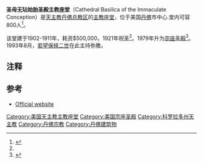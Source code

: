 {{Infobox church
|name                   = 圣母无玷始胎圣殿主教座堂 
|image                  = Denver, Church of the Immaculate Conception.jpg
|latd                   = 39
|latm                   = 44
|lats                   = 25.01
|latNS                  = N
|longd                  = 104
|longm                  = 58
|longs                  = 54.98 
|longEW                 = W
|location               = 美国[[丹佛|丹佛]]东Colfax大道401号
|denomination           = [[罗马天主教|罗马天主教]]
|website                = {{url|http://www.denvercathedral.org/}}
|founded date           = 1860
|consecrated date       = 1921
|style                  = 哥特复兴
|groundbreaking         = 1902
|completed date         = 1911
|capacity               = 800
|spire quantity         = 2
|spire height           = {{Convert|210|ft|abbr=on}}
|archdiocese            = [[天主教丹佛总教区|天主教丹佛总教区]]
{{Designation list
  | embed = yes
  | designation1 = NRHP
  | designation1_date= {{date|1975年3月3日}}
  | designation1_number= 7500506<ref name="nris">{{NRISref|2010a}}</ref>
  | designation2 = Colorado
  | designation2_number= 5DV.111}}
}}
'''圣母无玷始胎圣殿主教座堂'''（Cathedral Basilica of the Immaculate Conception）是[[天主教丹佛总教区|天主教丹佛总教区]]的[[主教座堂|主教座堂]]，位于美国[[丹佛|丹佛]]市中心.堂内可容800人<ref name="architecture">{{cite web|url=http://denvercathedral.org/htmlpages/histofcathedral.htm|title="Architectural Highlights" at denvercathedral.org|accessdate=2006-10-29|deadurl=yes|archiveurl=https://web.archive.org/web/20061006090020/http://www.denvercathedral.org/htmlpages/histofcathedral.htm|archivedate=2006-10-06}}</ref>。


该堂建于1902-1911年，耗资$500,000，1921年祝圣<ref name="history" />。1979年升为[[宗座圣殿|宗座圣殿]]<ref name="archden">{{cite web|url=http://www.archden.org/noel/07001.htm|title=Archdiocese of Denver|accessdate=2006-10-29|deadurl=yes|archiveurl=https://web.archive.org/web/20061004092955/http://www.archden.org/noel/07001.htm|archivedate=2006-10-04}}</ref>。1993年8月，[[若望保禄二世|若望保禄二世]]在此主持弥撒。
== 注释 ==

{{Reflist}}

==参考==
* [http://www.denvercathedral.org Official website] {{Wayback|url=http://www.denvercathedral.org/ |date=20201112025219 }}

{{美国天主教主教座堂}}
[[Category:美国天主教主教座堂|Category:美国天主教主教座堂]]
[[Category:美国宗座圣殿|Category:美国宗座圣殿]]
[[Category:科罗拉多州天主教|Category:科罗拉多州天主教]]
[[Category:丹佛宗教|Category:丹佛宗教]]
[[Category:丹佛建筑物|Category:丹佛建筑物]]
